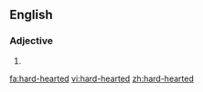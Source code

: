 ==English==

===Adjective===
{{en-adj}}

# {{alternative spelling of|hardhearted}}

[[fa:hard-hearted]]
[[vi:hard-hearted]]
[[zh:hard-hearted]]